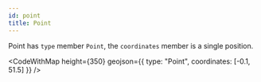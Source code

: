 ```yaml
---
id: point
title: Point
---
```



Point has `type` member `Point`, the `coordinates` member is a single position.

<CodeWithMap
  height={350}
  geojson={{
    type: "Point",
    coordinates: [-0.1, 51.5]
  }}
/>
